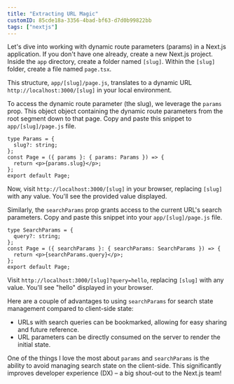 ```yaml
---
title: "Extracting URL Magic"
customID: 85cde18a-3356-4bad-bf63-d7d0b99822bb
tags: ["nextjs"]
---
```


Let's dive into working with dynamic route parameters (params) in a Next.js application. If you don't have one already, create a new Next.js project. Inside the `app` directory, create a folder named `[slug]`. Within the `[slug]` folder, create a file named `page.tsx`.

This structure, `app/[slug]/page.js`, translates to a dynamic URL `http://localhost:3000/[slug]` in your local environment.

To access the dynamic route parameter (the slug), we leverage the `params` prop. This object object containing the dynamic route parameters from the root segment down to that page. Copy and paste this snippet to `app/[slug]/page.js` file.

```tsx
type Params = {
  slug?: string;
};
const Page = ({ params }: { params: Params }) => {
  return <p>{params.slug}</p>;
};
export default Page;
```

Now, visit `http://localhost:3000/[slug]` in your browser, replacing `[slug]` with any value. You'll see the provided value displayed.

Similarly, the `searchParams` prop grants access to the current URL's search parameters. Copy and paste this snippet into your `app/[slug]/page.js` file.

```tsx
type SearchParams = {
  query?: string;
};
const Page = ({ searchParams }: { searchParams: SearchParams }) => {
  return <p>{searchParams.query}</p>;
};
export default Page;
```

Visit `http://localhost:3000/[slug]?query=hello`, replacing `[slug]` with any value. You'll see "hello" displayed in your browser.

Here are a couple of advantages to using `searchParams` for search state management compared to client-side state:

- URLs with search queries can be bookmarked, allowing for easy sharing and future reference.
- URL parameters can be directly consumed on the server to render the initial state.

One of the things I love the most about `params` and `searchParams` is the ability to avoid managing search state on the client-side. This significantly improves developer experience (DX) – a big shout-out to the Next.js team!
